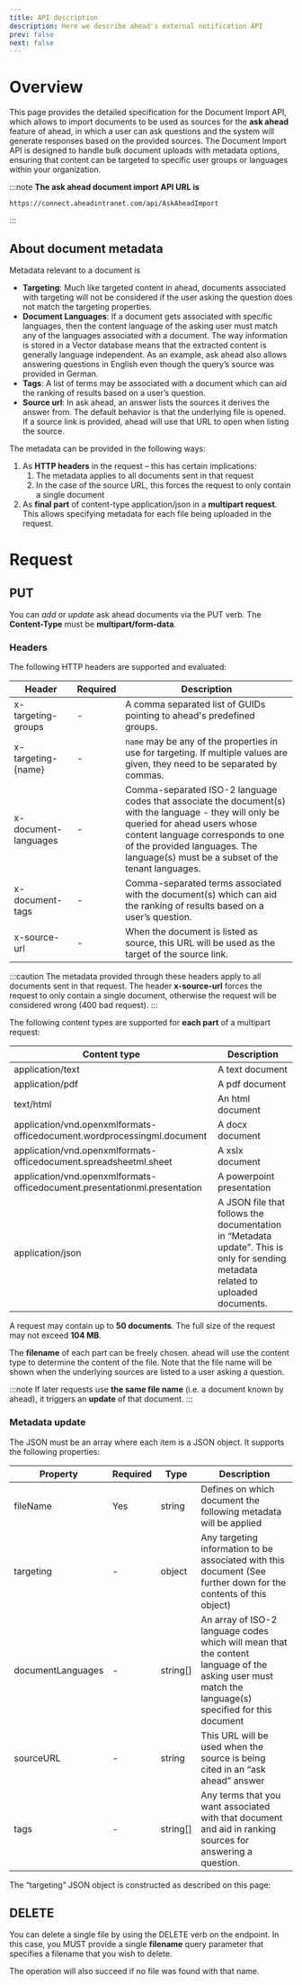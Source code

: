 ```yaml
---
title: API description
description: Here we describe ahead's external notification API
prev: false
next: false
---
```


# Overview

This page provides the detailed specification for the Document Import API, 
which allows to import documents to be used as sources for the **ask ahead** feature of ahead, 
in which a user can ask questions and the system will generate responses based on the provided sources. 
The Document Import API is designed to handle bulk document uploads with metadata options, 
ensuring that content can be targeted to specific user groups or languages within your organization. 

:::note
**The ask ahead document import API URL is**
```text
https://connect.aheadintranet.com/api/AskAheadImport
```
:::

<LinkCard
  title="Authorization - how to get & use API Keys"
  description="Learn how to authorize your requests by using API Keys"
  href="../../api-keys/"
/>

## About document metadata

Metadata relevant to a document is

* **Targeting**:
  Much like targeted content in ahead, documents associated with targeting will not be considered 
  if the user asking the question does not match the targeting properties.
* **Document Languages**: 
  If a document gets associated with specific languages, then the content language of the asking user 
  must match any of the languages associated with a document.
  The way information is stored in a Vector database means that the extracted content is generally language independent. As an example, ask ahead also allows answering questions in English even though the query’s source was provided in German.
* **Tags**:
  A list of terms may be associated with a document which can aid the ranking of results based on a 
  user’s question.
* **Source url**:
  In ask ahead, an answer lists the sources it derives the answer from. The default behavior is that the underlying file is opened. If a source link is provided, ahead will use that URL to open when listing the source.

The metadata can be provided in the following ways:

1.	As **HTTP headers** in the request – this has certain implications:
    1.	The metadata applies to all documents sent in that request
    1.	In the case of the source URL, this forces the request to only contain a single document
2.	As **final part** of content-type application/json in a **multipart request**. This allows specifying metadata for each file being uploaded in the request.

# Request

## PUT

You can *add* or *update* ask ahead documents via the PUT verb. The **Content-Type** must be **multipart/form-data**.

### Headers

The following HTTP headers are supported and evaluated:

| Header                 | Required | Description  |
|------------------------|----------|--------------|
| x-targeting-groups     | -        | A comma separated list of GUIDs pointing to ahead's predefined groups. |
| x-targeting-\{name\}   | -        | `name` may be any of the properties in use for targeting. If multiple values are given, they need to be separated by commas. |
| x-document-languages   | -        | Comma-separated ISO-2 language codes that associate the document(s) with the language - they will only be queried for ahead users whose content language corresponds to one of the provided languages. The language(s) must be a subset of the tenant languages. |
| x-document-tags        | -        | Comma-separated terms associated with the document(s) which can aid the ranking of results based on a user’s question.
| x-source-url           | -        | When the document is listed as source, this URL will be used as the target of the source link.

:::caution
The metadata provided through these headers apply to all documents sent in that request. 
The header **x-source-url** forces the request to only contain a single document, 
otherwise the request will be considered wrong (400 bad request).
:::

The following content types are supported for **each part** of a multipart request:

| Content type                                                                 | Description                                     |
|------------------------------------------------------------------------------|-------------------------------------------------|
| application/text                                                             | A text document                                 |
| application/pdf                                                              | A pdf document                                  |
| text/html                                                                    | An html document                                |
| application/vnd.openxmlformats-officedocument.wordprocessingml.document      | A docx document                                 |
| application/vnd.openxmlformats-officedocument.spreadsheetml.sheet            | A xslx document                                 |
| application/vnd.openxmlformats-officedocument.presentationml.presentation    | A powerpoint presentation                       |
| application/json                                                             | A JSON file that follows the documentation in “Metadata update”. This is only for sending metadata related to uploaded documents. |

A request may contain up to **50 documents**. The full size of the request may not exceed **104 MB**.

The **filename** of each part can be freely chosen. ahead will use the content type to determine the content of the file.
Note that the file name will be shown when the underlying sources are listed to a user asking a question.  

:::note
If later requests use **the same file name** (i.e. a document known by ahead), it triggers an **update** of that document.
:::


### Metadata update

The JSON must be an array where each item is a JSON object. It supports the following properties:

| Property          | Required | Type      | Description                                                                                                              |
|-------------------|----------|-----------|--------------------------------------------------------------------------------------------------------------------------|
| fileName          | Yes      | string    | Defines on which document the following metadata will be applied                                                         |
| targeting         | -        | object    | Any targeting information to be associated with this document (See further down for the contents of this object)         |
| documentLanguages | -        | string[]  | An array of ISO-2 language codes which will mean that the content language of the asking user must match the language(s) specified for this document |
| sourceURL         | -        | string    | This URL will be used when the source is being cited in an “ask ahead” answer                                             |
| tags              | -        | string[]  | Any terms that you want associated with that document and aid in ranking sources for answering a question.                |

The “targeting” JSON object is constructed as described on this page:

<LinkCard
  title="Using ahead's targeting via API"
  description="Learn how to provide targeting information to your API payloads"
  href="../../targeting/"
/>

## DELETE

You can delete a single file by using the DELETE verb on the endpoint. In this case,
you MUST provide a single **filename** query parameter that specifies a filename that you wish to delete.

The operation will also succeed if no file was found with that name.